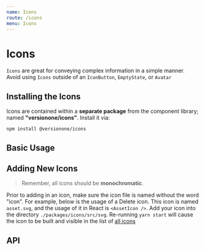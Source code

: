 ```yaml
---
name: Icons
route: /icons
menu: Icons
---
```



# Icons

`Icons` are great for conveying complex information in a simple manner. Avoid using `Icons` outside of an `IconButton`, `EmptyState`, or `Avatar`

## Installing the Icons

Icons are contained within a **separate package** from the component library; named **"versionone/icons"**. Install it via:

`npm install @versionone/icons`

## Basic Usage

<Playground>
  <AssetIcon />
  <AssetIcon title="a custom title" />
</Playground>

## Adding New Icons

> Remember, all icons should be **monochromatic**.

Prior to adding in an icon, make sure the icon file is named without the word "icon". For example, below is the usage of a Delete icon. This icon is named `asset.svg`, and the usage of it in React is `<AssetIcon />`. Add your icon into the directory `./packages/icons/src/svg`. Re-running `yarn start` will cause the icon to be built and visible in the list of [all icons](/icons/all)

## API

<PropsTable of={Base} />

